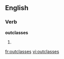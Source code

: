 ==English==

===Verb===
'''outclasses'''

# {{third-person singular of|[[outclass]]}}

[[fr:outclasses]]
[[vi:outclasses]]